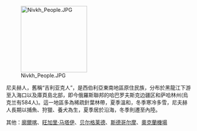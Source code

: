 [[Image:Nivkh People.JPG|180px|left]]

尼夫赫人，舊稱“吉利亚克人”，是西伯利亞東南地區原住民族，分布於黑龍江下游至入海口以及庫頁島北部，即今俄羅斯聯邦的哈巴罗夫斯克边疆区和萨哈林州(烏克兰有584人)。這一地區多為稀疏針葉林帶，夏季溫和，冬季寒冷多雪，尼夫赫人長期以捕魚、狩獵、養犬為生，夏季居於沿海，冬季則遷至內陸。

其他：[[廓爾喀]]、[[旺加里·马塔伊]]、[[贝尔格莱德]]、[[斯德哥尔摩]]、[[奧克蘭機場]]